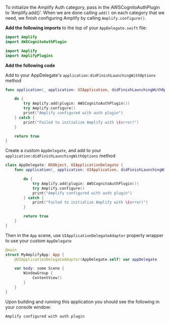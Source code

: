 To initialize the Amplify Auth category, pass in the AWSCognitoAuthPlugin to 'Amplify.add()'.  When we are done calling `add()` on each category that we need, we finish configuring Amplify by calling `Amplify.configure()`.

**Add the following imports** to the top of your `AppDelegate.swift` file:

<BlockSwitcher>

<CodeBlock name="Swift Package Manager">

```swift
import Amplify
import AWSCognitoAuthPlugin
```

</CodeBlock>

<CodeBlock name="CocoaPods">

```swift
import Amplify
import AmplifyPlugins
```

</CodeBlock>

</BlockSwitcher>

**Add the following code** 

<BlockSwitcher>

<CodeBlock name="UIKit AppDelegate">

Add to your AppDelegate's `application:didFinishLaunchingWithOptions` method

```swift
func application(_ application: UIApplication, didFinishLaunchingWithOptions launchOptions: [UIApplication.LaunchOptionsKey: Any]?) -> Bool {

    do {
        try Amplify.add(plugin: AWSCognitoAuthPlugin())
        try Amplify.configure()
        print("Amplify configured with auth plugin")
    } catch {
        print("Failed to initialize Amplify with \(error)")
    }

    return true
}
```

</CodeBlock>

<CodeBlock name="SwiftUI App">

Create a custom `AppDelegate`, and add to your `application:didFinishLaunchingWithOptions` method
```swift
class AppDelegate: NSObject, UIApplicationDelegate {
    func application(_ application: UIApplication, didFinishLaunchingWithOptions launchOptions: [UIApplication.LaunchOptionsKey: Any]?) -> Bool {

        do {
            try Amplify.add(plugin: AWSCognitoAuthPlugin())
            try Amplify.configure()
            print("Amplify configured with auth plugin")
        } catch {
            print("Failed to initialize Amplify with \(error)")
        }

        return true
    }
}
```

Then in the `App` scene, use `UIApplicationDelegateAdaptor` property wrapper to use your custom `AppDelegate`
```swift
@main
struct MyAmplifyApp: App {
    @UIApplicationDelegateAdaptor(AppDelegate.self) var appDelegate

    var body: some Scene {
        WindowGroup {
            ContentView()
        }
    }
}
```

</CodeBlock>

</BlockSwitcher>

Upon building and running this application you should see the following in your console window:

```bash
Amplify configured with auth plugin
```